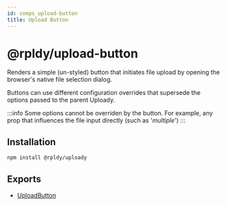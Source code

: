 ```yaml
---
id: comps_upload-button
title: Upload Button
---
```


# @rpldy/upload-button

Renders a simple (un-styled) button that initiates file upload by opening the browser's native file selection dialog.

Buttons can use different configuration overrides that supersede the options passed to the parent Uploady.

:::info
Some options cannot be overriden by the button. For example, any prop that influences the file input directly (such as '_multiple_')
:::

## Installation

```bash npm2yarn
npm install @rpldy/uploady
```

## Exports

* [UploadButton](../api/components/uploadButton.mdx)

